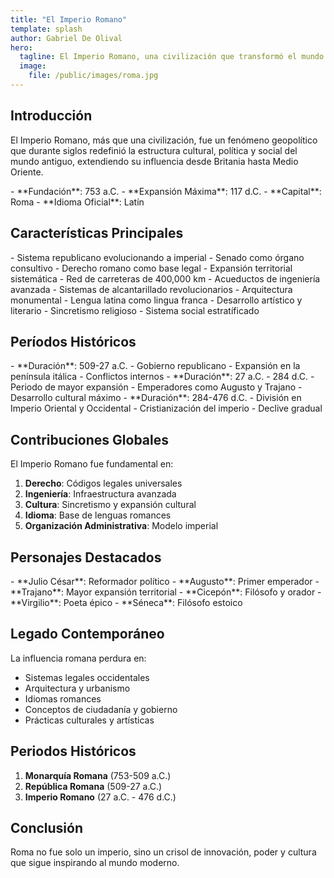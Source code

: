 ```yaml
---
title: "El Imperio Romano"
template: splash
author: Gabriel De Olival
hero:
  tagline: El Imperio Romano, una civilización que transformó el mundo antiguo
  image:
    file: /public/images/roma.jpg
---
```


## Introducción

El Imperio Romano, más que una civilización, fue un fenómeno geopolítico que durante siglos redefinió la estructura cultural, política y social del mundo antiguo, extendiendo su influencia desde Britania hasta Medio Oriente.

<Tabs>
  <TabItem label="Datos Rápidos">
    - **Fundación**: 753 a.C.
    - **Expansión Máxima**: 117 d.C.
    - **Capital**: Roma
    - **Idioma Oficial**: Latín
  </TabItem>
</Tabs>

## Características Principales

<div class="grid">
  <Card title="Gobierno y Política" icon="🏛️">
    - Sistema republicano evolucionando a imperial
    - Senado como órgano consultivo
    - Derecho romano como base legal
    - Expansión territorial sistemática
  </Card>
  
  <Card title="Infraestructura" icon="🏗️">
    - Red de carreteras de 400,000 km
    - Acueductos de ingeniería avanzada
    - Sistemas de alcantarillado revolucionarios
    - Arquitectura monumental
  </Card>
  
  <Card title="Cultura" icon="🎨">
    - Lengua latina como lingua franca
    - Desarrollo artístico y literario
    - Sincretismo religioso
    - Sistema social estratíficado
  </Card>
</div>

## Períodos Históricos

<Tabs>
  <TabItem label="República Temprana">
    - **Duración**: 509-27 a.C.
    - Gobierno republicano
    - Expansión en la península itálica
    - Conflictos internos
  </TabItem>
  <TabItem label="Imperio Temprano">
    - **Duración**: 27 a.C. - 284 d.C.
    - Periodo de mayor expansión
    - Emperadores como Augusto y Trajano
    - Desarrollo cultural máximo
  </TabItem>
  <TabItem label="Bajo Imperio">
    - **Duración**: 284-476 d.C.
    - División en Imperio Oriental y Occidental
    - Cristianización del imperio
    - Declive gradual
  </TabItem>
</Tabs>

## Contribuciones Globales

El Imperio Romano fue fundamental en:

1. **Derecho**: Códigos legales universales
2. **Ingeniería**: Infraestructura avanzada
3. **Cultura**: Sincretismo y expansión cultural
4. **Idioma**: Base de lenguas romances
5. **Organización Administrativa**: Modelo imperial

## Personajes Destacados

<Tabs>
  <TabItem label="Líderes">
    - **Julio César**: Reformador político
    - **Augusto**: Primer emperador
    - **Trajano**: Mayor expansión territorial
  </TabItem>
  <TabItem label="Intelectuales">
    - **Cicерón**: Filósofo y orador
    - **Virgilio**: Poeta épico
    - **Séneca**: Filósofo estoico
  </TabItem>
</Tabs>

## Legado Contemporáneo

La influencia romana perdura en:
- Sistemas legales occidentales
- Arquitectura y urbanismo
- Idiomas romances
- Conceptos de ciudadanía y gobierno
- Prácticas culturales y artísticas

## Periodos Históricos

1. **Monarquía Romana** (753-509 a.C.)
2. **República Romana** (509-27 a.C.)
3. **Imperio Romano** (27 a.C. - 476 d.C.)

## Conclusión

Roma no fue solo un imperio, sino un crisol de innovación, poder y cultura que sigue inspirando al mundo moderno.
